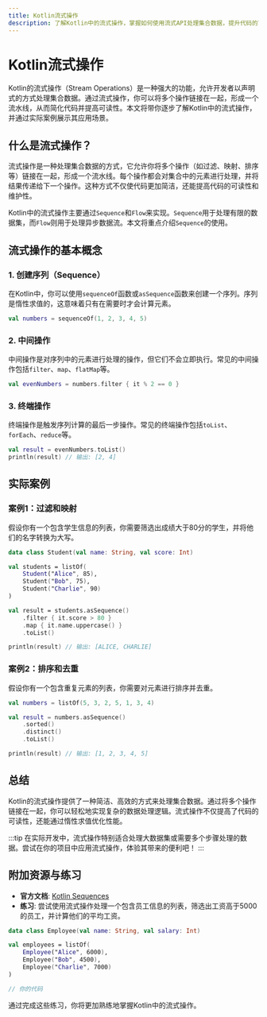 ```yaml
---
title: Kotlin流式操作
description: 了解Kotlin中的流式操作，掌握如何使用流式API处理集合数据，提升代码的可读性和效率。
---
```


# Kotlin流式操作

Kotlin的流式操作（Stream Operations）是一种强大的功能，允许开发者以声明式的方式处理集合数据。通过流式操作，你可以将多个操作链接在一起，形成一个流水线，从而简化代码并提高可读性。本文将带你逐步了解Kotlin中的流式操作，并通过实际案例展示其应用场景。

## 什么是流式操作？

流式操作是一种处理集合数据的方式，它允许你将多个操作（如过滤、映射、排序等）链接在一起，形成一个流水线。每个操作都会对集合中的元素进行处理，并将结果传递给下一个操作。这种方式不仅使代码更加简洁，还能提高代码的可读性和维护性。

Kotlin中的流式操作主要通过`Sequence`和`Flow`来实现。`Sequence`用于处理有限的数据集，而`Flow`则用于处理异步数据流。本文将重点介绍`Sequence`的使用。

## 流式操作的基本概念

### 1. 创建序列（Sequence）

在Kotlin中，你可以使用`sequenceOf`函数或`asSequence`函数来创建一个序列。序列是惰性求值的，这意味着只有在需要时才会计算元素。

```kotlin
val numbers = sequenceOf(1, 2, 3, 4, 5)
```

### 2. 中间操作

中间操作是对序列中的元素进行处理的操作，但它们不会立即执行。常见的中间操作包括`filter`、`map`、`flatMap`等。

```kotlin
val evenNumbers = numbers.filter { it % 2 == 0 }
```

### 3. 终端操作

终端操作是触发序列计算的最后一步操作。常见的终端操作包括`toList`、`forEach`、`reduce`等。

```kotlin
val result = evenNumbers.toList()
println(result) // 输出: [2, 4]
```

## 实际案例

### 案例1：过滤和映射

假设你有一个包含学生信息的列表，你需要筛选出成绩大于80分的学生，并将他们的名字转换为大写。

```kotlin
data class Student(val name: String, val score: Int)

val students = listOf(
    Student("Alice", 85),
    Student("Bob", 75),
    Student("Charlie", 90)
)

val result = students.asSequence()
    .filter { it.score > 80 }
    .map { it.name.uppercase() }
    .toList()

println(result) // 输出: [ALICE, CHARLIE]
```

### 案例2：排序和去重

假设你有一个包含重复元素的列表，你需要对元素进行排序并去重。

```kotlin
val numbers = listOf(5, 3, 2, 5, 1, 3, 4)

val result = numbers.asSequence()
    .sorted()
    .distinct()
    .toList()

println(result) // 输出: [1, 2, 3, 4, 5]
```

## 总结

Kotlin的流式操作提供了一种简洁、高效的方式来处理集合数据。通过将多个操作链接在一起，你可以轻松地实现复杂的数据处理逻辑。流式操作不仅提高了代码的可读性，还能通过惰性求值优化性能。

:::tip
在实际开发中，流式操作特别适合处理大数据集或需要多个步骤处理的数据。尝试在你的项目中应用流式操作，体验其带来的便利吧！
:::

## 附加资源与练习

- **官方文档**: [Kotlin Sequences](https://kotlinlang.org/docs/sequences.html)
- **练习**: 尝试使用流式操作处理一个包含员工信息的列表，筛选出工资高于5000的员工，并计算他们的平均工资。

```kotlin
data class Employee(val name: String, val salary: Int)

val employees = listOf(
    Employee("Alice", 6000),
    Employee("Bob", 4500),
    Employee("Charlie", 7000)
)

// 你的代码
```

通过完成这些练习，你将更加熟练地掌握Kotlin中的流式操作。